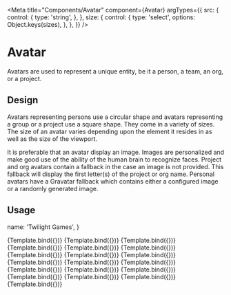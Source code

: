 <!-- Avatar.stories.mdx -->


<Meta
  title="Components/Avatar"
  component={Avatar}
  argTypes={{
    src: {
      control: {
        type: 'string',
      },
    },
    size: {
      control: {
        type: 'select',
        options: Object.keys(sizes),
      },
    },
  }}
/>

# Avatar

Avatars are used to represent a unique entity, be it a person, a team, an org, or a project.

## Design

Avatars representing persons use a circular shape and avatars representing a group or a project use a square shape. They come in a variety of sizes. The size of an avatar varies depending upon the element it resides in as well as the size of the viewport.

It is preferable that an avatar display an image. Images are personalized and make good use of the ability of the human brain to recognize faces. Project and org avatars contain a fallback in the case an image is not provided. This fallback will display the first letter(s) of the project or org name. Personal avatars have a Gravatar fallback which contains either a configured image or a randomly generated image.

## Usage

<ArgsTable of={Avatar} />


  name: 'Twilight Games',
}

<Canvas>
  <Story name="Default" args={{ ...DefaultArgs, size: 'base' }}>
    {Template.bind({})}
  </Story>
</Canvas>

<Canvas>
  <Story name="xs" args={{ ...DefaultArgs, size: 'xs' }}>
    {Template.bind({})}
  </Story>
  <Story name="sm" args={{ ...DefaultArgs, size: 'sm' }}>
    {Template.bind({})}
  </Story>
  <Story name="base" args={{ ...DefaultArgs, size: 'base' }}>
    {Template.bind({})}
  </Story>
  <Story name="lg" args={{ ...DefaultArgs, size: 'lg' }}>
    {Template.bind({})}
  </Story>
  <Story name="xl" args={{ ...DefaultArgs, size: 'xl' }}>
    {Template.bind({})}
  </Story>
  <Story name="2xl" args={{ ...DefaultArgs, size: '2xl' }}>
    {Template.bind({})}
  </Story>
</Canvas>

<Canvas>
  <Story
    name="Image xs"
    args={{
      ...DefaultArgs,
      src: 'https://placekitten.com/500/500',
      size: 'xs',
    }}
  >
    {Template.bind({})}
  </Story>
  <Story
    name="Image sm"
    args={{
      ...DefaultArgs,
      src: 'https://placekitten.com/500/500',
      size: 'sm',
    }}
  >
    {Template.bind({})}
  </Story>
  <Story
    name="Image base"
    args={{
      ...DefaultArgs,
      src: 'https://placekitten.com/500/500',
      size: 'base',
    }}
  >
    {Template.bind({})}
  </Story>
  <Story
    name="Image lg"
    args={{
      ...DefaultArgs,
      src: 'https://placekitten.com/500/500',
      size: 'lg',
    }}
  >
    {Template.bind({})}
  </Story>
  <Story
    name="Image xl"
    args={{
      ...DefaultArgs,
      src: 'https://placekitten.com/500/500',
      size: 'xl',
    }}
  >
    {Template.bind({})}
  </Story>
  <Story
    name="Image 2xl"
    args={{
      ...DefaultArgs,
      src: 'https://placekitten.com/500/500',
      size: '2xl',
    }}
  >
    {Template.bind({})}
  </Story>
</Canvas>

<Canvas>
  <Story
    name="Person xs"
    args={{
      ...DefaultArgs,
      isPerson: true,
      size: 'xs',
    }}
  >
    {Template.bind({})}
  </Story>
  <Story
    name="Person sm"
    args={{
      ...DefaultArgs,
      isPerson: true,
      size: 'sm',
    }}
  >
    {Template.bind({})}
  </Story>
  <Story
    name="Person base"
    args={{
      ...DefaultArgs,
      isPerson: true,
      size: 'base',
    }}
  >
    {Template.bind({})}
  </Story>
  <Story
    name="Person lg"
    args={{
      ...DefaultArgs,
      isPerson: true,
      size: 'lg',
    }}
  >
    {Template.bind({})}
  </Story>
  <Story
    name="Person xl"
    args={{
      ...DefaultArgs,
      isPerson: true,
      size: 'xl',
    }}
  >
    {Template.bind({})}
  </Story>
  <Story
    name="Person 2xl"
    args={{
      ...DefaultArgs,
      isPerson: true,
      size: '2xl',
    }}
  >
    {Template.bind({})}
  </Story>
</Canvas>
